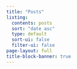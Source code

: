 ```yaml
---
title: "Posts"
listing: 
  contents: posts
  sort: "date asc"
  type: default
  sort-ui: false
  filter-ui: false
page-layout: full
title-block-banner: true
---
```

